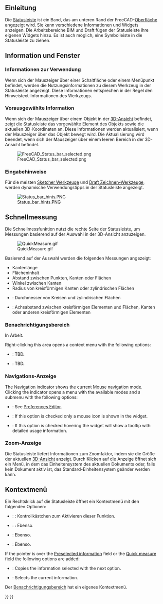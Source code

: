 <languages/>

<span id="Introduction"></span>
== Einleitung ==

Die [[Status_Bar/de|Statusleiste]] ist ein Band, das am unteren Rand der FreeCAD-[[Interface/de|Oberfläche]] angezeigt wird. Sie kann verschiedene Informationen und Widgets anzeigen. Die Arbeitsbereiche BIM und Draft fügen der Statusleiste ihre eigenen Widgets hinzu. Es ist auch möglich, eine Symbolleiste in die Statusleiste zu ziehen.

<span id="Information_and_widgets"></span>
== Information und Fenster ==

<span id="Usage_information"></span>
=== Informationen zur Verwendung ===

Wenn sich der Mauszeiger über einer Schaltfläche oder einem Menüpunkt befindet, werden die Nutzungsinformationen zu diesem Werkzeug in der Statusleiste angezeigt. Diese Informationen entsprechen in der Regel den Hinweistext-Informationen des Werkzeugs.

<span id="Preselected_information"></span>
=== Vorausgewählte Information ===

Wenn sich der Mauszeiger über einem Objekt in der [[3D_View|3D-Ansicht]] befindet, zeigt die Statusleiste das vorgewählte Element des Objekts sowie die aktuellen 3D-Koordinaten an. Diese Informationen werden aktualisiert, wenn der Mauszeiger über das Objekt bewegt wird. Die Aktualisierung wird beendet, wenn sich der Mauszeiger über einem leeren Bereich in der 3D-Ansicht befindet.

[[File:FreeCAD_Status_bar_selected.png]]

<span id="Input_hints"></span>
=== Eingabehinweise ===

{{Version/de|1.1}}

Für die meisten  [[Sketcher_Workbench/de#Tools|Sketcher Werkzeuge]] und [[Draft_Workbench/de#Drafting|Draft Zeichnen-Werkzeuge]], werden dynamische Verwendungstipps in der Statusleiste angezeigt.

[[File:Status_bar_hints.PNG]]

<span id="Quick_measure"></span>
== Schnellmessung ==

{{Version/de|1.0}}

Die Schnellmessfunktion nutzt die rechte Seite der Statusleiste, um Messungen basierend auf der Auswahl in der 3D-Ansicht anzuzeigen.

[[File:QuickMeasure.gif]]

Basierend auf der Auswahl werden die folgenden Messungen angezeigt:
* Kantenlänge
* Flächeninhalt 
* Abstand zwischen Punkten, Kanten oder Flächen
* Winkel zwischen Kanten
* Radius von kreisförmigen Kanten oder zylindrischen Flächen
* {{Version/de|1.1}}: Durchmesser von Kreisen und zylindrischen Flächen
* {{Version/de|1.1}}: Achsabstand zwischen kreisförmigen Elementen und Flächen, Kanten oder anderen kreisförmigen Elementen

<span id="Notification_Area"></span>
=== Benachrichtigungsbereich ===

In Arbeit.

Right-clicking this area opens a context menu with the following options:
* {{MenuCommand|Delete User Notifications}}: TBD.
* {{MenuCommand|Delete All}}: TBD.

<span id="Navigation_indicator"></span>
=== Navigations-Anzeige ===

The Navigation indicator shows the current [[Mouse_navigation|Mouse navigation]] mode. Clicking the indicator opens a menu with the available modes and a {{MenuCommand|Settings}} submenu with the following options:
* {{MenuCommand|Orbit style}}: See [[Preferences_Editor#Navigation|Preferences Editor]].
* {{MenuCommand|Compact}}: If this option is checked only a mouse icon is shown in the widget.
* {{MenuCommand|Tooltip}}: If this option is checked hovering the widget will show a tooltip with detailed usage information.

<span id="Zoom_indicator"></span>
=== Zoom-Anzeige ===

Die Statusleiste liefert Informationen zum Zoomfaktor, indem sie die Größe der aktuellen [[3D_View|3D-Ansicht]] anzeigt. Durch Klicken auf die Anzeige öffnet sich ein Menü, in dem das Einheitensystem des aktuellen Dokuments oder, falls kein Dokument aktiv ist, das Standard-Einheitensystem geänder werden kann.

<span id="Context_menu"></span>
== Kontextmenü ==

Ein Rechtsklick auf die Statusleiste öffnet ein Kontextmenü mit den folgenden Optionen:
* {{Version/de|1.1}}: {{MenuCommand|Eingabehinweise}}: Kontrollkästchen zum Aktivieren dieser Funktion.
* {{Version/de|1.1}}: {{MenuCommand|Schnellmessung}}: Ebenso.
* {{MenuCommand|Benachrichtigungsbereich}}: Ebenso.
* {{MenuCommand|Navigationsanzeige}}: Ebenso.

If the pointer is over the [[#Preselected_information|Preselected information]] field or the [[#Quick_measure|Quick measure]] field the following options are added:
* {{MenuCommand|Copy}}: Copies the information selected with the next option.
* {{MenuCommand|Select All}}: Selects the current information.

Der [[#Notification_Area/de|Benachrichtigungsbereich]] hat ein eigenes Kontextmenü.


{{Interface navi{{#translation:}}}}
{{Userdocnavi{{#translation:}}}}